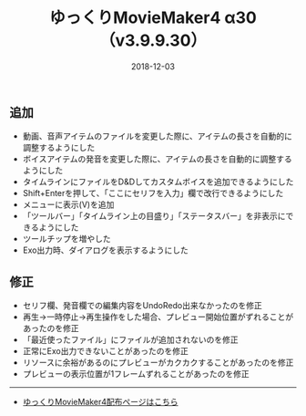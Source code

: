 ﻿---
title: ゆっくりMovieMaker4 α30 （v3.9.9.30）
date: 2018-12-03
tags: [YMM4,お知らせ]
---
## 追加
- 動画、音声アイテムのファイルを変更した際に、アイテムの長さを自動的に調整するようにした
- ボイスアイテムの発音を変更した際に、アイテムの長さを自動的に調整するようにした
- タイムラインにファイルをD&Dしてカスタムボイスを追加できるようにした
- Shift+Enterを押して、「ここにセリフを入力」欄で改行できるようにした
- メニューに表示(V)を追加
- 「ツールバー」「タイムライン上の目盛り」「ステータスバー」を非表示にできるようにした
- ツールチップを増やした
- Exo出力時、ダイアログを表示するようにした
## 修正
- セリフ欄、発音欄での編集内容をUndoRedo出来なかったのを修正
- 再生→一時停止→再生操作をした場合、プレビュー開始位置がずれることがあったのを修正
- 「最近使ったファイル」にファイルが追加されないのを修正
- 正常にExo出力できないことがあったのを修正
- リソースに余裕があるのにプレビューがカクカクすることがあったのを修正
- プレビューの表示位置が1フレームずれることがあったのを修正

---

- [ゆっくりMovieMaker4配布ページはこちら](/ymm4/)